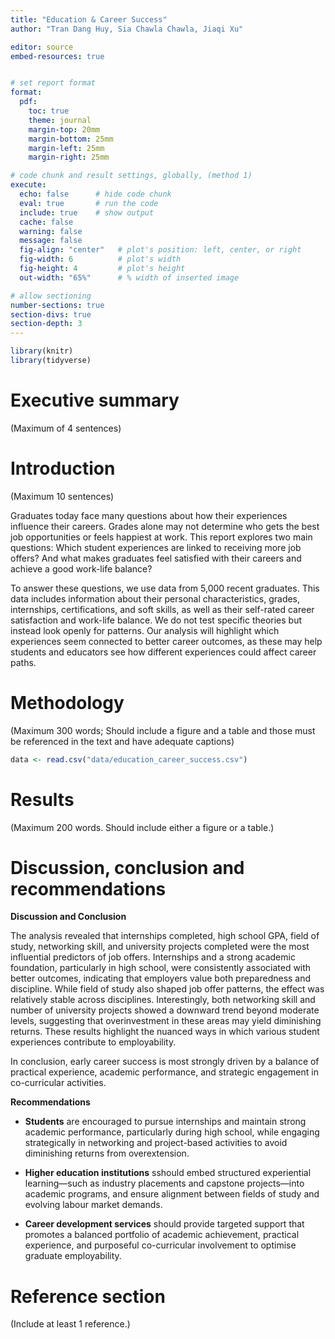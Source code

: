 ```yaml
---
title: "Education & Career Success"
author: "Tran Dang Huy, Sia Chawla Chawla, Jiaqi Xu"

editor: source
embed-resources: true


# set report format 
format:
  pdf:
    toc: true
    theme: journal
    margin-top: 20mm
    margin-bottom: 25mm
    margin-left: 25mm
    margin-right: 25mm

# code chunk and result settings, globally, (method 1)
execute: 
  echo: false      # hide code chunk
  eval: true       # run the code
  include: true    # show output
  cache: false     
  warning: false
  message: false
  fig-align: "center"   # plot's position: left, center, or right
  fig-width: 6          # plot's width
  fig-height: 4         # plot's height
  out-width: "65%"      # % width of inserted image

# allow sectioning
number-sections: true
section-divs: true
section-depth: 3
---
```


```r
library(knitr)
library(tidyverse)
```

# Executive summary {#sec-summary}

(Maximum of 4 sentences)

# Introduction {#sec-intro}

(Maximum 10 sentences)

Graduates today face many questions about how their experiences influence their careers. Grades alone may not determine who gets the best job opportunities or feels happiest at work. This report explores two main questions: Which student experiences are linked to receiving more job offers? And what makes graduates feel satisfied with their careers and achieve a good work-life balance?

To answer these questions, we use data from 5,000 recent graduates. This data includes information about their personal characteristics, grades, internships, certifications, and soft skills, as well as their self-rated career satisfaction and work-life balance. We do not test specific theories but instead look openly for patterns. Our analysis will highlight which experiences seem connected to better career outcomes, as these may help students and educators see how different experiences could affect career paths.

# Methodology {#sec-method}

(Maximum 300 words; Should include a figure and a table and those must be referenced in the text and have adequate captions)

```r
data <- read.csv("data/education_career_success.csv")
```

# Results {#sec-result}

(Maximum 200 words. Should include either a figure or a table.)

# Discussion, conclusion and recommendations {#sec-discuss}

**Discussion and Conclusion**

The analysis revealed that internships completed, high school GPA, field of study, networking skill, and university projects completed were the most influential predictors of job offers. Internships and a strong academic foundation, particularly in high school, were consistently associated with better outcomes, indicating that employers value both preparedness and discipline. While field of study also shaped job offer patterns, the effect was relatively stable across disciplines. Interestingly, both networking skill and number of university projects showed a downward trend beyond moderate levels, suggesting that overinvestment in these areas may yield diminishing returns. These results highlight the nuanced ways in which various student experiences contribute to employability.

In conclusion, early career success is most strongly driven by a balance of practical experience, academic performance, and strategic engagement in co-curricular activities.

**Recommendations**

-   **Students** are encouraged to pursue internships and maintain strong academic performance, particularly during high school, while engaging strategically in networking and project-based activities to avoid diminishing returns from overextension.


-   **Higher education institutions** sshould embed structured experiential learning—such as industry placements and capstone projects—into academic programs, and ensure alignment between fields of study and evolving labour market demands.

-   **Career development services** should provide targeted support that promotes a balanced portfolio of academic achievement, practical experience, and purposeful co-curricular involvement to optimise graduate employability.

# Reference section {#sec-ref}

(Include at least 1 reference.)
